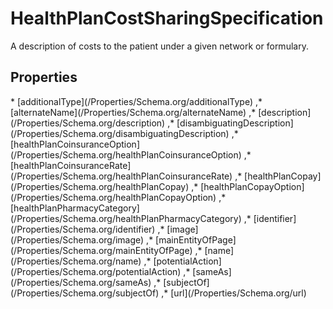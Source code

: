 
# HealthPlanCostSharingSpecification

A description of costs to the patient under a given network or formulary.

## Properties

<Grid>
* [additionalType](/Properties/Schema.org/additionalType)
,* [alternateName](/Properties/Schema.org/alternateName)
,* [description](/Properties/Schema.org/description)
,* [disambiguatingDescription](/Properties/Schema.org/disambiguatingDescription)
,* [healthPlanCoinsuranceOption](/Properties/Schema.org/healthPlanCoinsuranceOption)
,* [healthPlanCoinsuranceRate](/Properties/Schema.org/healthPlanCoinsuranceRate)
,* [healthPlanCopay](/Properties/Schema.org/healthPlanCopay)
,* [healthPlanCopayOption](/Properties/Schema.org/healthPlanCopayOption)
,* [healthPlanPharmacyCategory](/Properties/Schema.org/healthPlanPharmacyCategory)
,* [identifier](/Properties/Schema.org/identifier)
,* [image](/Properties/Schema.org/image)
,* [mainEntityOfPage](/Properties/Schema.org/mainEntityOfPage)
,* [name](/Properties/Schema.org/name)
,* [potentialAction](/Properties/Schema.org/potentialAction)
,* [sameAs](/Properties/Schema.org/sameAs)
,* [subjectOf](/Properties/Schema.org/subjectOf)
,* [url](/Properties/Schema.org/url)

</Grid>

